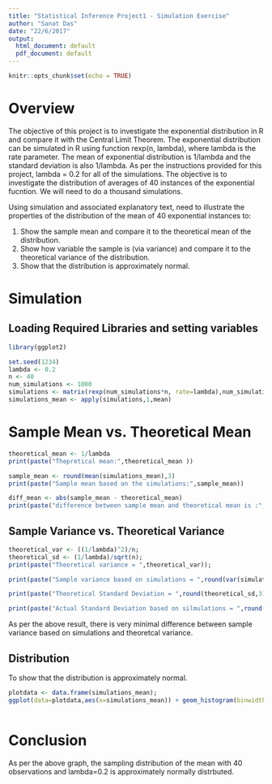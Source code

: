 ```yaml
---
title: "Statistical Inference Project1 - Simulation Exercise"
author: "Sanat Das"
date: "22/6/2017"
output:
  html_document: default
  pdf_document: default
---
```



```r
knitr::opts_chunk$set(echo = TRUE)
```


# Overview

The objective of this project is to investigate the exponential distribution in R and compare it with the Central Limit Theorem. The exponential distribution can be simulated in R using function rexp(n, lambda), where lambda is the rate parameter. The mean of exponential distribution is 1/lambda and the standard deviation is also 1/lambda. 
As per the instructions provided for this project, lambda = 0.2 for all of the simulations. The objective is to  investigate the distribution of averages of 40 instances of the exponential fucntion. We will need to do a thousand simulations.

Using simulation and associated explanatory text, need to illustrate the properties of the distribution of the mean of 40 exponential instances to: 

1. Show the sample mean and compare it to the theoretical mean of the distribution.
2. Show how variable the sample is (via variance) and compare it to the theoretical variance of the distribution.
3. Show that the distribution is approximately normal.

# Simulation
## Loading Required Libraries and setting variables

```r
library(ggplot2)
```

```r
set.seed(1234)
lambda <- 0.2
n <- 40
num_simulations <- 1000
simulations <- matrix(rexp(num_simulations*n, rate=lambda),num_simulations)
simulations_mean <- apply(simulations,1,mean)
```

# Sample Mean vs. Theoretical Mean 

```r
theoretical_mean <- 1/lambda
print(paste("Thepretical mean:",theoretical_mean ))
```

```r
sample_mean <- round(mean(simulations_mean),3)
print(paste("Sample mean based on the simulations:",sample_mean))
```

```r
diff_mean <- abs(sample_mean - theoretical_mean)
print(paste("difference between sample mean and theoretical mean is :", diff_mean))
```

## Sample Variance vs. Theoretical Variance

```r
theoretical_var <- ((1/lambda)^2)/n;
theoretical_sd <- (1/lambda)/sqrt(n);
print(paste("Theoretical variance = ",theoretical_var));
```

```r
print(paste("Sample variance based on simulations = ",round(var(simulations_mean ),3)));
```

```r
print(paste("Theoretical Standard Deviation = ",round(theoretical_sd,3)));
```

```r
print(paste("Actual Standard Deviation based on silmulations = ",round(sd(simulations_mean),3)));
```

As per the above result, there is very minimal difference between sample variance based on simulations and theoretcal variance.

## Distribution 
 
To show that the distribution is approximately normal.

```r
plotdata <- data.frame(simulations_mean);
ggplot(data=plotdata,aes(x=simulations_mean)) + geom_histogram(binwidth=0.2,aes(y=..density..),colour="white",fill="blue") + geom_density(colour="red",size=1)+xlab("Sample Mean")+ylab("Density") + ggtitle("Sample Distribution vs. Theoretical Distribution")
        
```

# Conclusion

As per the above graph, the sampling distribution of the mean with 40 observations and lambda=0.2 is approximately normally distrbuted. 

